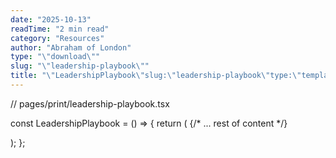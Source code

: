 ```yaml
---
date: "2025-10-13"
readTime: "2 min read"
category: "Resources"
author: "Abraham of London"
type: "\"download\""
slug: "\"leadership-playbook\""
title: "\"LeadershipPlaybook\"slug:\"leadership-playbook\"type:\"template\"slug:\"leadership-playbook\"type:\"Download\"title:\"LeadershipPlaybook\"date:2025-10-13author:\"AbrahamofLondon\"readTime:2minreadcategory:\"Resources\""
---
```


// pages/print/leadership-playbook.tsx

const LeadershipPlaybook = () => {
  return (
    <BrandFrame title="The Leadership Playbook" subtitle="A course curriculum to transform into a highly effective leader and catalyst for change." pageSize="A4" >
      {/* ... rest of content */}
      <div className="mt-12 text-center pt-6 border-t border-lightGrey/80">
        <EmbossedBrandMark src="/assets/images/abraham-logo.jpg" alt="Abraham of London Leadership Curriculum Seal" width={100} height={100} effect="emboss" className="inline-block" baseColor="transparent" />
      </div>
    </BrandFrame>
  );
};
